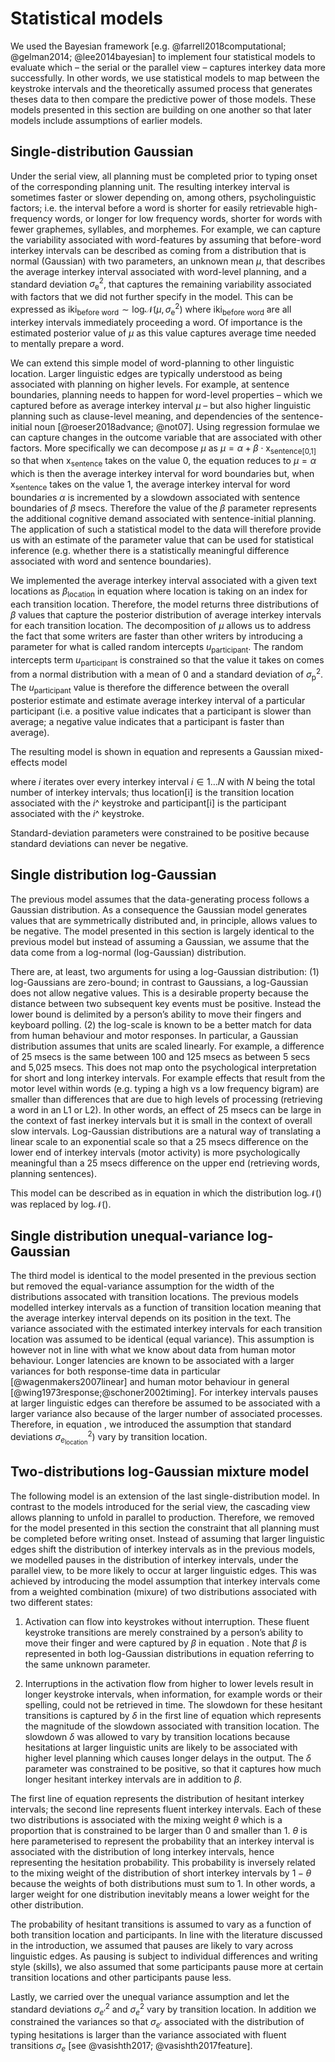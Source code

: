 # Statistical models

We used the Bayesian framework [e.g. @farrell2018computational; @gelman2014; @lee2014bayesian] to implement four statistical models to evaluate which -- the serial or the parallel view -- captures interkey data more successfully. In other words, we use statistical models to map between the keystroke intervals and the theoretically assumed process that generates theses data to then compare the predictive power of those models. These models presented in this section are building on one another so that later models include assumptions of earlier models.

## Single-distribution Gaussian

Under the serial view, all planning must be completed prior to typing onset of the corresponding planning unit. The resulting interkey interval is sometimes faster or slower depending on, among others, psycholinguistic factors; i.e. the interval before a word is shorter for easily retrievable high-frequency words, or longer for low frequency words, shorter for words with fewer graphemes, syllables, and morphemes. For example, we can capture the variability associated with word-features by assuming that before-word interkey intervals can be described as coming from a distribution that is normal (Gaussian) with two parameters, an unknown mean $\mu$, that describes the average interkey interval associated with word-level planning, and a standard deviation $\sigma_\text{e}^2$, that captures the remaining variability associated with factors that we did not further specify in the model. This can be expressed as $\text{iki}_\text{before word} \sim \text{log}\mathcal{N}(\mu, \sigma_\text{e}^2)$ where $\text{iki}_\text{before word}$ are all interkey intervals immediately proceeding a word. Of importance is the estimated posterior value of $\mu$ as this value captures average time needed to mentally prepare a word.

We can extend this simple model of word-planning to other linguistic location. Larger linguistic edges are typically understood as being associated with planning on higher levels. For example, at sentence boundaries, planning needs to happen for word-level properties -- which we captured before as average interkey interval $\mu$ -- but also higher linguistic planning such as clause-level meaning, and dependencies of the sentence-initial noun [@roeser2018advance; @not07]. Using regression formulae we can capture changes in the outcome variable that are associated with other factors. More specifically we can decompose $\mu$ as $\mu = \alpha + \beta \cdot \text{x}_\text{sentence[0,1]}$ so that when $\text{x}_\text{sentence}$ takes on the value 0, the equation reduces to $\mu = \alpha$ which is then the average interkey interval for word boundaries but, when $\text{x}_\text{sentence}$ takes on the value 1, the average interkey interval for word boundaries $\alpha$ is incremented by a slowdown associated with sentence boundaries of $\beta$ msecs. Therefore the value of the $\beta$ parameter represents the additional cognitive demand associated with sentence-initial planning. The application of such a statistical model to the data will therefore provide us with an estimate of the parameter value that can be used for statistical inference (e.g. whether there is a statistically meaningful difference associated with word and sentence boundaries).

We implemented the average interkey interval associated with a given text locations as $\beta_\text{location}$ in equation \ref{eq:unimodgaus} where $\text{location}$ is taking on an index for each transition location. Therefore, the model returns three distributions of $\beta$ values that capture the posterior distribution of average interkey intervals for each transition location. The decomposition of $\mu$ allows us to address the fact that some writers are faster than other writers by introducing a parameter for what is called random intercepts $u_\text{participant}$. The random intercepts term $u_\text{participant}$ is constrained so that the value it takes on comes from a normal distribution with a mean of 0 and a standard deviation of $\sigma_\text{p}^2$. The $u_\text{participant}$ value is therefore the difference between the overall posterior estimate and estimate average interkey interval of a particular participant (i.e. a positive value indicates that a participant is slower than average; a negative value indicates that a participant is faster than average).

The resulting model is shown in equation \ref{eq:unimodgaus} and represents a Gaussian mixed-effects model  


\begin{equation}
\begin{aligned}
(\#eq:unimodgaus)
\text{iki}_i \sim\text{ } & \text{log}\mathcal{N}(\mu_i, \sigma_\text{e}^2)\\
\text{where: } & \mu_i = \beta_\text{location[i]} + u_\text{participant[i]}\\
& u_\text{participant[i]} \sim \text{N}(0, \sigma_\text{p}^2)\\
\text{constraint: } & \sigma_\text{e}^2, \sigma_\text{p}^2>0
\end{aligned}
\end{equation}

where $i$ iterates over every interkey interval $i \in 1 \dots N$ with $N$ being the total number of interkey intervals; thus $\text{location[i]}$ is the transition location associated with the $i$^\text{th} keystroke and $\text{participant[i]}$ is the participant associated with the $i$^\text{th} keystroke.

Standard-deviation parameters were constrained to be positive because standard deviations can never be negative. 

## Single distribution log-Gaussian

The previous model assumes that the data-generating process follows a Gaussian distribution. As a consequence the Gaussian model generates values that are symmetrically distributed and, in principle, allows values to be negative. The model presented in this section is largely identical to the previous model but instead of assuming a Gaussian, we assume that the data come from a log-normal (log-Gaussian) distribution. 

There are, at least, two arguments for using a log-Gaussian distribution: (1) log-Gaussians are zero-bound; in contrast to Gaussians, a log-Gaussian does not allow negative values. This is a desirable property because the distance between two subsequent key events must be positive. Instead the lower bound is delimited by a person's ability to move their fingers and keyboard polling. (2) the log-scale is known to be a better match for data from human behaviour and motor responses. In particular, a Gaussian distribution assumes that units are scaled linearly. For example, a difference of 25 msecs is the same between 100 and 125 msecs as between 5 secs and 5,025 msecs. This does not map onto the psychological interpretation for short and long interkey intervals. For example effects that result from the motor level within words (e.g. typing a high vs a low frequency bigram) are smaller than differences that are due to high levels of processing (retrieving a word in an L1 or L2). In other words, an effect of 25 msecs can be large in the context of fast inerkey intervals but it is small in the context of overall slow intervals. Log-Gaussian distributions are a natural way of translating a linear scale to an exponential scale so that a 25 msecs difference on the lower end of interkey intervals (motor activity) is more psychologically meaningful than a 25 msecs difference on the upper end (retrieving words, planning sentences).

This model can be described as in equation \ref{eq:unimodloggaus} in which the distribution $\text{log}\mathcal{N}()$ was replaced by $\text{log}\mathcal{N}()$.

\begin{equation}
\begin{aligned}
(\#eq:unimodloggaus)
\text{iki}_i \sim\text{ } & \text{log}\mathcal{N}(\mu_i, \sigma_\text{e}^2) \\
\text{where: } &
\mu_i = \beta_\text{location[i]} + u_\text{participant[i]}\\
& u_\text{participant[i]} \sim \mathcal{N}(0, \sigma_\text{p}^2) \\
\text{constraint: } & \sigma_\text{e}^2, \sigma_\text{p}^2>0
\end{aligned}
\end{equation}

## Single distribution unequal-variance log-Gaussian

The third model is identical to the model presented in the previous section but removed the equal-variance assumption for the width of the distributions assocated with transition locations. The previous models modelled interkey intervals as a function of transition location meaning that the average interkey interval depends on its position in the text. The variance associated with the estimated interkey intervals for each transition location was assumed to be identical (equal variance). This assumption is however not in line with what we know about data from human motor behaviour. Longer latencies are known to be associated with a larger variances for both response-time data in particular [@wagenmakers2007linear] and human motor behaviour in general [@wing1973response;@schoner2002timing]. For interkey intervals pauses at larger linguistic edges can therefore be assumed to be associated with a larger variance also because of the larger number of associated processes. Therefore, in equation \ref{eq:unimoduv}, we introduced the assumption that standard deviations $\sigma_{e_\text{location}}^2)$ vary by transition location. 

\begin{equation}
\begin{aligned}
(\#eq:unimoduv)
\text{iki}_i \sim\text{ } & \text{log}\mathcal{N}(\mu_i, \sigma_{e_\text{location[i]}}^2) \\
\text{where: } & \mu_i = \beta_\text{location[i]} + u_\text{participant[i]}\\
 & u_\text{participant[i]} \sim \mathcal{N}(0, \sigma_\text{p}^2) \\
 \text{constraint: } & \sigma_\text{e}^2, \sigma_\text{p}^2>0
\end{aligned}
\end{equation}


## Two-distributions log-Gaussian mixture model 

The following model is an extension of the last single-distribution model. In contrast to the models introduced for the serial view, the cascading view allows planning to unfold in parallel to production. Therefore, we removed for the model presented in this section the constraint that all planning must be completed before writing onset. Instead of assuming that larger linguistic edges shift the distribution of interkey intervals as in the previous models, we modelled pauses in the distribution of interkey intervals, under the parallel view, to be more likely to occur at larger linguistic edges. This was achieved by introducing the model assumption that interkey intervals come from a weighted combination (mixure) of two distributions associated with two different states: 

1. Activation can flow into keystrokes without interruption. These fluent keystroke transitions are merely constrained by a person's ability to move their finger and were captured by $\beta$ in equation \ref{eq:bimodcon}. Note that $\beta$ is represented in both log-Gaussian distributions in equation \ref{eq:bimodcon} referring to the same unknown parameter. 

2. Interruptions in the activation flow from higher to lower levels result in longer keystroke intervals, when information, for example words or their spelling, could not be retrieved in time. The slowdown for these hesitant transitions is captured by $\delta$ in the first line of equation \ref{eq:bimodcon} which represents the magnitude of the slowdown associated with transition location. The slowdown $\delta$ was allowed to vary by transition locations because hesitations at larger linguistic units are likely to be associated with higher level planning which causes longer delays in the output. The $\delta$ parameter was constrained to be positive, so that it captures how much longer hesitant interkey intervals are in addition to $\beta$. 


\begin{equation}
\begin{aligned}
(\#eq:bimodcon)
\text{iki}_{i} \sim\text{ } & \theta_\text{location[i], participant[i]} \times \text{log}\mathcal{N}(\beta + \delta_\text{location[i]} + u_\text{participant[i]}, \sigma_{e'_\text{location[i]}}^2) + \\
  & (1 - \theta_\text{location[i], participant[i]}) \times \text{log}\mathcal{N}(\beta + u_\text{participant[i]}, \sigma_{e_\text{location[i]}}^2)\\
\text{where: } & u_\text{participant[i]} \sim \mathcal{N}(0, \sigma_\text{p}^2) \\
\text{constraint: } & \delta, \sigma_{e}^2, \sigma_\text{e'}^2, \sigma_\text{p}^2>0\\
		& \sigma_{e'}^2 > \sigma_{e}^2\\
		& 0 < \theta < 1
\end{aligned}
\end{equation}


The first line of equation \ref{eq:bimodcon} represents the distribution of hesitant interkey intervals; the second line represents fluent interkey intervals. Each of these two distributions is associated with the mixing weight $\theta$ which is a proportion that is constrained to be larger than 0 and smaller than 1. $\theta$ is here parameterised to represent the probability that an interkey interval is associated with the distribution of long interkey intervals, hence representing the hesitation probability. This probability is inversely related to the mixing weight of the distribution of short interkey intervals by $1-\theta$ because the weights of both distributions must sum to 1. In other words, a larger weight for one distribution inevitably means a lower weight for the other distribution. 

The probability of hesitant transitions is assumed to vary as a function of both transition location and participants. In line with the literature discussed in the introduction, we assumed that pauses are likely to vary across linguistic edges. As pausing is subject to individual differences and writing style (skills), we also assumed that some participants pause more at certain transition locations and other participants pause less. 

<!-- This is akin to what is known as a random by-participant slopes model.  -->

Lastly, we carried over the unequal variance assumption and let the standard deviations $\sigma_{e'}^2$ and $\sigma_{e}^2$ vary by transition location. In addition we constrained the variances so that $\sigma_{e'}$ associated with the distribution of typing hesitations is larger than the variance associated with fluent transitions $\sigma_e$ [see @vasishth2017; @vasishth2017feature].



<!-- ### Two-distributions log-Gaussian mixture model (unconstrained) -->

<!-- The size of a fluent key-transition does not necessarily vary by transition location. In other words, the parameter $\beta$ is the same for before-sentence, before-word, and within-word transitions. This is what we called a constrained model. However, letter bigrams and trigrams may be systematically executed faster than transitions between between space and a letter or complex keystrokes that comprise space and shift-letter combinations for upper case characters before sentences (we will address the latter possibility in the results section). This is because bigrams / trigrams might be stored, retrieved and executed as motor codes but not transitions to a space following a word or between a space or shift key press preceding a letter. Also, because of the necessarily larger number of within-word transitions, as opposed to before-word and sentence transitions, the posterior of the constrained model is dominated by within-word transition data. We therefore also implemented an unconstrained model that assumes that the size of fluent transitions varies across transition locations. -->

<!-- In this model we assume that $\beta$ varies by transition-location as illustrated in equation \ref{eq:bimoduncon}. -->

<!-- \begin{equation} -->
<!-- \begin{aligned} -->
<!-- (\#eq:bimoduncon) -->
<!-- \text{iki}_{i} \sim\text{ } & \theta_\text{location[i], participant[i]} \cdot \text{log}\mathcal{N}(\beta_\text{location[i]} + \delta_\text{location[i]} + u_\text{participant[i]}, \sigma_{e'_\text{location[i]}}^2) + \\ -->
<!--   & (1 - \theta_\text{location[i], participant[i]}) \cdot \text{log}\mathcal{N}(\beta_\text{location[i]} + u_\text{participant[i]}, \sigma_{e_\text{location[i]}}^2)\\ -->
<!-- 	\text{where: }  & u_\text{participant[i]} \sim \mathcal{N}(0, \sigma_\text{p}^2) \\ -->
<!-- \text{constraint: } & \delta, \sigma_{e}^2, \sigma_\text{e'}^2, \sigma_\text{p}^2>0\\ -->
<!-- 		& \sigma_{e'}^2 > \sigma_{e}^2\\ -->
<!-- 		& 0 < \theta < 1 -->
<!-- \end{aligned} -->
<!-- \end{equation} -->


